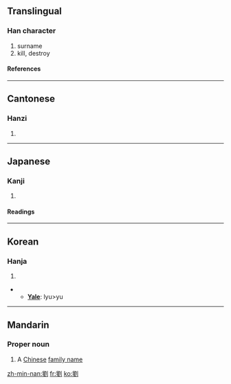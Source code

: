 {{see|刘}}

==Translingual==
===Han character===
{{Han char|rn=18|rad=刀|as=13|sn=15|four=7210<sub>0</sub>|canj=竹金中弓 (HCLN)}}
# surname
# kill, destroy
====References====
{{Han ref|kx=0144.390|dkj=02224|dj=0325.160|hdz=10359.040|uh=5289|ud=21129|bh=BC42|bd=48194}}
----
==Cantonese==
===Hanzi===
{{yue-hanzi|jyut=|y=lau4}}
# {{defn|Cantonese}}
----
==Japanese==
===Kanji===
{{ja-kanji|grade=|rs=刀13}}
# {{defn|Japanese}} 
====Readings====
{{ja-readings|on=[[る]] (ru), [[りゅう]] (ryū)|kun=[[ころす]] (korosu)}}
----
==Korean==
===Hanja===
{{ko-hanja|hangeul=류>유|rv=ryu>yu|mr=ryu>yu}}
# {{defn|Korean}}
** '''[[Yale]]''': lyu>yu
----
==Mandarin==
{{zh-forms|[[刘]]|{{zh-lookup|劉}}}}

===Proper noun===
{{cmn-proper|t|pin=Liú|pint=liu2|tra=劉|sim=刘|rs=刀13}}

# A [[Chinese]] [[family name]]

[[zh-min-nan:劉]]
[[fr:劉]]
[[ko:劉]]